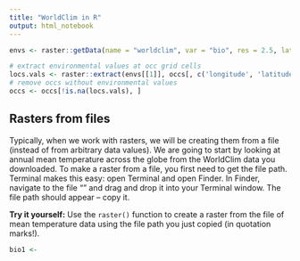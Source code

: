 ```yaml
---
title: "WorldClim in R"
output: html_notebook
---
```



```r
envs <- raster::getData(name = "worldclim", var = "bio", res = 2.5, lat = , lon = )

# extract environmental values at occ grid cells
locs.vals <- raster::extract(envs[[1]], occs[, c('longitude', 'latitude')])
# remove occs without environmental values
occs <- occs[!is.na(locs.vals), ]
```


## Rasters from files

Typically, when we work with rasters, we will be creating them from a file (instead of from arbitrary data values). We are going to start by looking at annual mean temperature across the globe from the WorldClim data you downloaded. To make a raster from a file, you first need to get the file path. Terminal makes this easy: open Terminal and open Finder. In Finder, navigate to the file "" and drag and drop it into your Terminal window. The file path should appear -- copy it.

**Try it yourself:** Use the `raster()` function to create a raster from the file of mean temperature data using the file path you just copied (in quotation marks!).

```r
bio1 <- 
```
